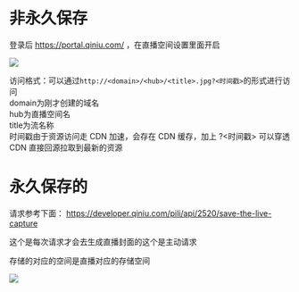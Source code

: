 # 非永久保存   
登录后  https://portal.qiniu.com/  ，在直播空间设置里面开启

![](https://dn-odum9helk.qbox.me/FkMsdXHFjIOov0W-CmyYROB07nSA?imageView/0/h/250)


访问格式：可以通过```http://<domain>/<hub>/<title>.jpg?<时间戳>```的形式进行访问<br/>
 domain为刚才创建的域名<br/>
 hub为直播空间名<br/>
 title为流名称<br/>
时间戳由于资源访问走 CDN 加速，会存在 CDN 缓存，加上 ?<时间戳> 可以穿透 CDN 直接回源拉取到最新的资源

# 永久保存的
请求参考下面：
https://developer.qiniu.com/pili/api/2520/save-the-live-capture

这个是每次请求才会去生成直播封面的这个是主动请求

存储的对应的空间是直播对应的存储空间

![](https://dn-odum9helk.qbox.me/e37d3df46a5e02ae270072710aecd130)